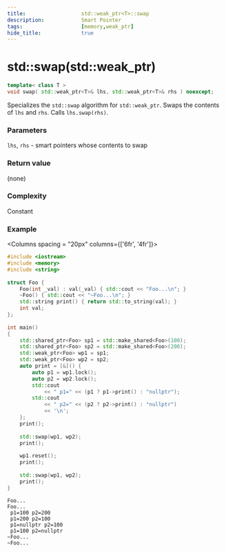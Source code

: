 ```yaml
---
title:                  std::weak_ptr<T>::swap
description:            Smart Pointer
tags:                   [memory,weak_ptr]
hide_title:             true
---
```



# std::swap(std::weak_ptr)


```cpp title="Since C++11"
template< class T >
void swap( std::weak_ptr<T>& lhs, std::weak_ptr<T>& rhs ) noexcept;
```
Specializes the `std::swap` algorithm for `std::weak_ptr`. Swaps the contents of `lhs` and `rhs`. Calls `lhs.swap(rhs)`.

### Parameters

`lhs`, `rhs`	-	smart pointers whose contents to swap

### Return value
(none)

### Complexity
Constant

### Example

<Columns spacing = "20px" columns={['6fr', '4fr']}>
<div>

```cpp
#include <iostream>
#include <memory>
#include <string>
 
struct Foo {
    Foo(int _val) : val(_val) { std::cout << "Foo...\n"; }
    ~Foo() { std::cout << "~Foo...\n"; }
    std::string print() { return std::to_string(val); }
    int val;
};
 
int main()
{
    std::shared_ptr<Foo> sp1 = std::make_shared<Foo>(100);
    std::shared_ptr<Foo> sp2 = std::make_shared<Foo>(200);
    std::weak_ptr<Foo> wp1 = sp1;
    std::weak_ptr<Foo> wp2 = sp2;
    auto print = [&]() {
        auto p1 = wp1.lock();
        auto p2 = wp2.lock();
        std::cout 
            << " p1=" << (p1 ? p1->print() : "nullptr");
        std::cout 
            << " p2=" << (p2 ? p2->print() : "nullptr") 
            << '\n';  
    };
    print();
 
    std::swap(wp1, wp2);
    print();
 
    wp1.reset();
    print();
 
    std::swap(wp1, wp2);
    print();   
}
```

</div>

<div>

```plaintext title="Result"
Foo...
Foo...
 p1=100 p2=200
 p1=200 p2=100
 p1=nullptr p2=100
 p1=100 p2=nullptr
~Foo...
~Foo...
```

</div>
</Columns>